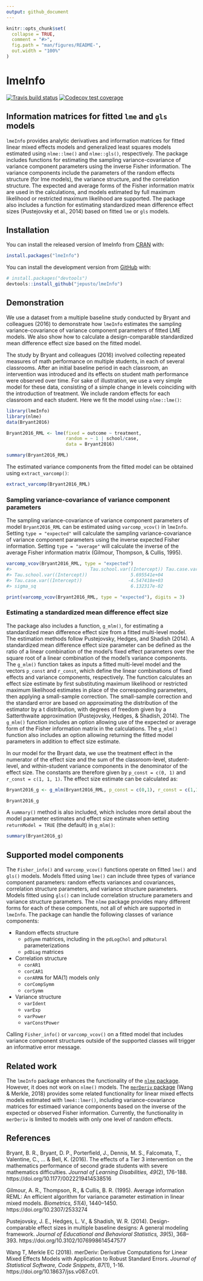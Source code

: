 ```yaml
---
output: github_document
---
```


<!-- README.md is generated from README.Rmd. Please edit that file -->

```r
knitr::opts_chunk$set(
  collapse = TRUE,
  comment = "#>",
  fig.path = "man/figures/README-",
  out.width = "100%"
)
```

# lmeInfo

<!-- badges: start -->
[![Travis build status](https://travis-ci.org/jepusto/lmeInfo.svg?branch=master)](https://travis-ci.org/jepusto/lmeInfo)
[![Codecov test coverage](https://codecov.io/gh/jepusto/lmeInfo/branch/master/graph/badge.svg)](https://codecov.io/gh/jepusto/lmeInfo?branch=master)
<!-- badges: end -->

## Information matrices for fitted `lme` and `gls` models

`lmeInfo` provides analytic derivatives and information matrices for fitted linear mixed effects models and generalized least squares models estimated using `nlme::lme()` and `nlme::gls()`, respectively. The package includes functions for estimating the sampling variance-covariance of variance component parameters using the inverse Fisher information. The variance components include the parameters of the random effects structure (for lme models), the variance structure, and the correlation structure. The expected and average forms of the Fisher information matrix are used in the calculations, and models estimated by full maximum likelihood or restricted maximum likelihood are supported. The package also includes a function for estimating standardized mean difference effect sizes (Pustejovsky et al., 2014) based on fitted `lme` or `gls` models.

## Installation

You can install the released version of lmeInfo from [CRAN](https://CRAN.R-project.org) with:

```r
install.packages("lmeInfo")
```

You can install the development version from [GitHub](https://github.com/) with:

```r
# install.packages("devtools")
devtools::install_github("jepusto/lmeInfo")
```

## Demonstration

We use a dataset from a multiple baseline study conducted by Bryant and colleagues (2016) to demonstrate how `lmeInfo` estimates the sampling variance-covariance of variance component parameters of fitted LME models. We also show how to calculate a design-comparable standardized mean difference effect size based on the fitted model.

The study by Bryant and colleagues (2016) involved collecting repeated measures of math performance on multiple students, in each of several classrooms. After an initial baseline period in each classroom, an intervention was introduced and its effects on student math performance were observed over time. For sake of illustration, we use a very simple model for these data, consisting of a simple change in levels coinciding with the introduction of treatment. We include random effects for each classroom and each student. Here we fit the model using `nlme::lme()`:

```r
library(lmeInfo)
library(nlme)
data(Bryant2016)

Bryant2016_RML <- lme(fixed = outcome ~ treatment,
                      random = ~ 1 | school/case,
                      data = Bryant2016)

summary(Bryant2016_RML)
```

The estimated variance components from the fitted model can be obtained using `extract_varcomp()`:
```r
extract_varcomp(Bryant2016_RML)
```

### Sampling variance-covariance of variance component parameters

The sampling variance-covariance of variance component parameters of model `Bryant2016_RML` can be estimated using `varcomp_vcov()` in `lmeInfo`. Setting `type = "expected"` will calculate the sampling variance-covariance of variance component parameters using the inverse expected Fisher information. Setting `type = "average"` will calculate the inverse of the average Fisher information matrix (Gilmour, Thompson, & Cullis, 1995).

```r
varcomp_vcov(Bryant2016_RML, type = "expected")
#>                             Tau.school.var((Intercept)) Tau.case.var((Intercept))     sigma_sq
#> Tau.school.var((Intercept))                5.695541e+04               -4547.41772   0.06132317
#> Tau.case.var((Intercept))                 -4.547418e+03               16045.57184 -32.27967543
#> sigma_sq                                   6.132317e-02                 -32.27968 801.20973947
```
```r
print(varcomp_vcov(Bryant2016_RML, type = "expected"), digits = 3)
```

### Estimating a standardized mean difference effect size

The package also includes a function, `g_mlm()`, for estimating a standardized mean difference effect size from a fitted multi-level model. The estimation methods follow Pustejovsky, Hedges, and Shadish (2014). A standardized mean difference effect size parameter can be defined as the ratio of a linear combination of the model's fixed effect parameters over the square root of a linear combination of the model's variance components. The `g_mlm()` function takes as inputs a fitted multi-level model and the vectors `p_const` and `r_const`, which define the linear combinations of fixed effects and variance components, respectively. The function calculates an effect size estimate by first substituting maximum likelihood or restricted maximum likelihood estimates in place of the corresponding parameters, then applying a small-sample correction. The small-sample correction and the standard error are based on approximating the distribution of the estimator by a t distribution, with degrees of freedom given by a Satterthwaite approximation (Pustejovsky, Hedges, & Shadish, 2014). The `g_mlm()` function includes an option allowing use of the expected or average form of the Fisher information matrix in the calculations. The `g_mlm()` function also includes an option allowing returning the fitted model parameters in addition to effect size estimate. 

In our model for the Bryant data, we use the treatment effect in the numerator of the effect size and the sum of the classroom-level, student-level, and within-student variance components in the denominator of the effect size. The constants are therefore given by `p_const = c(0, 1)` and `r_const = c(1, 1, 1)`. The effect size estimate can be calculated as:

```r
Bryant2016_g <- g_mlm(Bryant2016_RML, p_const = c(0,1), r_const = c(1,1,1), infotype = "expected")
```

```r
Bryant2016_g
```

A `summary()` method is also included, which includes more detail about the model parameter estimates and effect size estimate when setting `returnModel = TRUE` (the default) in `g_mlm()`:

```r
summary(Bryant2016_g)
```

## Supported model components

The `Fisher_info()` and `varcomp_vcov()` functions operate on fitted `lme()` and `gls()` models. Models fitted using `lme()` can include three types of variance component parameters: random effects variances and covariances, correlation structure parameters, and variance structure parameters. Models fitted using `gls()` can include correlation structure parameters and variance structure parameters. The `nlme` package provides many different forms for each of these components, not all of which are supported in `lmeInfo`. The package can handle the following classes of variance components:

- Random effects structure
    - `pdSymm` matrices, including in the `pdLogChol` and `pdNatural` parameterizations
    - `pdDiag` matrices
- Correlation structure
    - `corAR1`
    - `corCAR1`
    - `corARMA` for MA(1) models only
    - `corCompSymm`
    - `corSymm`
- Variance structure
    - `varIdent`
    - `varExp`
    - `varPower`
    - `varConstPower`

Calling `Fisher_info()` or `varcomp_vcov()` on a fitted model that includes variance component structures outside of the supported classes will trigger an informative error message. 

## Related work

The `lmeInfo` package enhances the functionality of the [`nlme` package](https://cran.r-project.org/package=nlme). However, it does not work on `nlme()` models. The [`merDeriv` package](https://CRAN.R-project.org/package=merDeriv) (Wang & Merkle, 2018) provides some related functionality for linear mixed effects models estimated with `lme4::lmer()`, including variance-covariance matrices for estimaed variance components based on the inverse of the expected or observed Fisher information. Currently, the functionality in `merDeriv` is limited to models with only one level of random effects. 

## References

Bryant, B. R., Bryant, D. P., Porterfield, J., Dennis, M. S., Falcomata, T., Valentine, C., ... & Bell, K. (2016). The effects of a Tier 3 intervention on the mathematics performance of second grade students with severe mathematics difficulties. _Journal of Learning Disabilities, 49_(2), 176-188. https://doi.org/10.1177/0022219414538516

Gilmour, A. R., Thompson, R., & Cullis, B. R. (1995). Average information REML: An efficient algorithm for variance parameter estimation in linear mixed models. _Biometrics, 51_(4), 1440–1450. https://doi.org/10.2307/2533274

Pustejovsky, J. E., Hedges, L. V., & Shadish, W. R. (2014). Design-comparable effect sizes in multiple baseline designs: A general modeling framework. _Journal of Educational and Behavioral Statistics, 39_(5), 368–393. https://doi.org/10.3102/1076998614547577

Wang T, Merkle EC (2018). merDeriv: Derivative Computations for Linear Mixed Effects Models with Application to Robust Standard Errors.
_Journal of Statistical Software, Code Snippets_, *87*(1), 1-16. https://doi.org/10.18637/jss.v087.c01.
